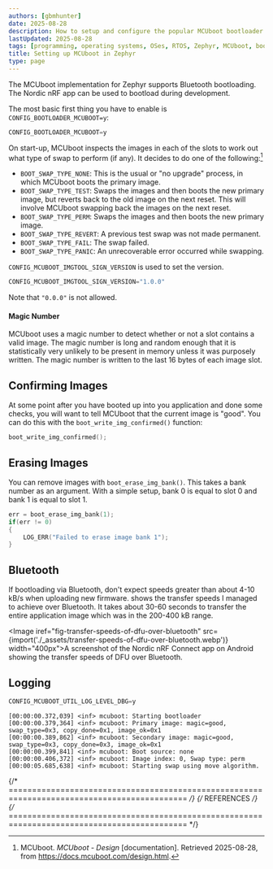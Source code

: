 ```yaml
---
authors: [gbmhunter]
date: 2025-08-28
description: How to setup and configure the popular MCUboot bootloader in the Zephyr RTOS.
lastUpdated: 2025-08-28
tags: [programming, operating systems, OSes, RTOS, Zephyr, MCUboot, bootloaders]
title: Setting up MCUboot in Zephyr
type: page
---
```


<WarningIsNotes />

The MCUboot implementation for Zephyr supports Bluetooth bootloading. The Nordic nRF app can be used to bootload during development.

The most basic first thing you have to enable is `CONFIG_BOOTLOADER_MCUBOOT=y`:

```python title="prj.conf"
CONFIG_BOOTLOADER_MCUBOOT=y
```

On start-up, MCUboot inspects the images in each of the slots to work out what type of swap to perform (if any). It decides to do one of the following:[^mcuboot-doc-design]

* `BOOT_SWAP_TYPE_NONE`: This is the usual or "no upgrade" process, in which MCUboot boots the primary image.
* `BOOT_SWAP_TYPE_TEST`: Swaps the images and then boots the new primary image, but reverts back to the old image on the next reset. This will involve MCUboot swapping back the images on the next reset.
* `BOOT_SWAP_TYPE_PERM`: Swaps the images and then boots the new primary image.
* `BOOT_SWAP_TYPE_REVERT`: A previous test swap was not made permanent.
* `BOOT_SWAP_TYPE_FAIL`: The swap failed.
* `BOOT_SWAP_TYPE_PANIC`: An unrecoverable error occurred while swapping.


`CONFIG_MCUBOOT_IMGTOOL_SIGN_VERSION` is used to set the version.

```python title="prj.conf"
CONFIG_MCUBOOT_IMGTOOL_SIGN_VERSION="1.0.0"
```

Note that `"0.0.0"` is not allowed.

#### Magic Number

MCUboot uses a magic number to detect whether or not a slot contains a valid image. The magic number is long and random enough that it is statistically very unlikely to be present in memory unless it was purposely written. The magic number is written to the last 16 bytes of each image slot.

## Confirming Images

At some point after you have booted up into you application and done some checks, you will want to tell MCUboot that the current image is "good". You can do this with the `boot_write_img_confirmed()` function:

```c
boot_write_img_confirmed();
```

## Erasing Images

You can remove images with `boot_erase_img_bank()`. This takes a bank number as an argument. With a simple setup, bank 0 is equal to slot 0 and bank 1 is equal to slot 1.

```c
err = boot_erase_img_bank(1);
if(err != 0)
{
    LOG_ERR("Failed to erase image bank 1");
}
```

## Bluetooth

If bootloading via Bluetooth, don't expect speeds greater than about 4-10 kB/s when uploading new firmware. <IRef iref="fig-transfer-speeds-of-dfu-over-bluetooth" /> shows the transfer speeds I managed to achieve over Bluetooth. It takes about 30-60 seconds to transfer the entire application image which was in the 200-400 kB range.

<Image iref="fig-transfer-speeds-of-dfu-over-bluetooth" src={import('./_assets/transfer-speeds-of-dfu-over-bluetooth.webp')} width="400px">A screenshot of the Nordic nRF Connect app on Android showing the transfer speeds of DFU over Bluetooth.</Image>

## Logging


```python title="prj.conf"
CONFIG_MCUBOOT_UTIL_LOG_LEVEL_DBG=y
```

```text
[00:00:00.372,039] <inf> mcuboot: Starting bootloader
[00:00:00.379,364] <inf> mcuboot: Primary image: magic=good, swap_type=0x3, copy_done=0x1, image_ok=0x1
[00:00:00.389,862] <inf> mcuboot: Secondary image: magic=good, swap_type=0x3, copy_done=0x3, image_ok=0x1
[00:00:00.399,841] <inf> mcuboot: Boot source: none
[00:00:00.406,372] <inf> mcuboot: Image index: 0, Swap type: perm
[00:00:05.685,638] <inf> mcuboot: Starting swap using move algorithm.
```

{/* ============================================================================================ */}
{/* REFERENCES */}
{/* ============================================================================================ */}

[^mcuboot-doc]: MCUboot. _MCUboot - Secure boot for 32-bit Microcontrollers!_ [project homepage]. Retrieved 2024-01-27, from https://docs.mcuboot.com/.
[^mcuboot-sim-readme]: MCUboot. _MCUboot simulator - README_. Retrieved 2024-01-27, from https://github.com/mcu-tools/mcuboot/blob/main/sim/README.rst.
[^mcuboot-doc-design]: MCUboot. _MCUboot - Design_ [documentation]. Retrieved 2025-08-28, from https://docs.mcuboot.com/design.html.